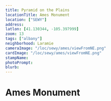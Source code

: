 ```yaml
---
title: Pyramid on the Plains
locationTitle: Ames Monument
location: ["SEWY"]
address:
latlon: [41.130344, -105.397999]
zoom: 13
tags: ["albany"]
neighborhood: Laramie
cameraImage: "/loc/sewy/ames/viewFromNE.png"
cardImage: "/loc/sewy/ames/viewFromNE.png"
stampName:
photoPrompt:
blurb:
---
```



# Ames Monument

<LOCItem
  type="pnp"
  caption="View from the northeast"
  alt="Color photograph of pyramid"
  image="/loc/sewy/ames/viewFromNE.png"
  linkOut="https://www.loc.gov/resource/hhh.wy0049.photos/?sp=1"/>
